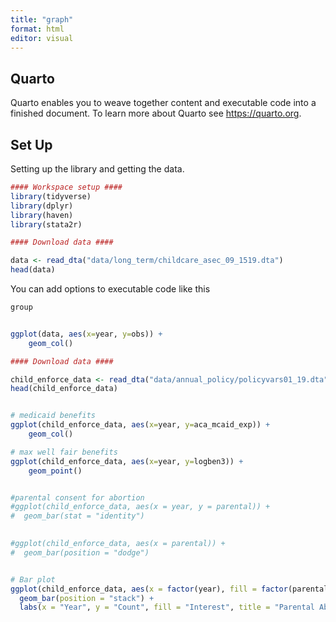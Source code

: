 ```yaml
---
title: "graph"
format: html
editor: visual
---
```


## Quarto

Quarto enables you to weave together content and executable code into a finished document. To learn more about Quarto see <https://quarto.org>.

## Set Up

Setting up the library and getting the data.

```r
#### Workspace setup ####
library(tidyverse)
library(dplyr)
library(haven)
library(stata2r)

#### Download data ####

data <- read_dta("data/long_term/childcare_asec_09_1519.dta")
head(data)
```

You can add options to executable code like this

```r
group


ggplot(data, aes(x=year, y=obs)) +
    geom_col() 
```

```r
#### Download data ####

child_enforce_data <- read_dta("data/annual_policy/policyvars01_19.dta")
head(child_enforce_data)


# medicaid benefits
ggplot(child_enforce_data, aes(x=year, y=aca_mcaid_exp)) +
    geom_col() 

# max well fair benefits
ggplot(child_enforce_data, aes(x=year, y=logben3)) +
    geom_point() 


#parental consent for abortion
#ggplot(child_enforce_data, aes(x = year, y = parental)) +
#  geom_bar(stat = "identity") 
 

#ggplot(child_enforce_data, aes(x = parental)) +
#  geom_bar(position = "dodge") 


# Bar plot
ggplot(child_enforce_data, aes(x = factor(year), fill = factor(parental))) +
  geom_bar(position = "stack") +
  labs(x = "Year", y = "Count", fill = "Interest", title = "Parental Abortion Intrest Distribution Over the Years")
```

